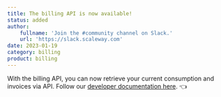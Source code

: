 ```yaml
---
title: The billing API is now available!
status: added
author:
    fullname: 'Join the #community channel on Slack.'
    url: 'https://slack.scaleway.com'
date: 2023-01-19
category: billing
product: billing
---
```


With the billing API, you can now retrieve your current consumption and invoices via API. Follow our [developer documentation here](https://developers.scaleway.com/en/producs/billing/api/).
 👈

